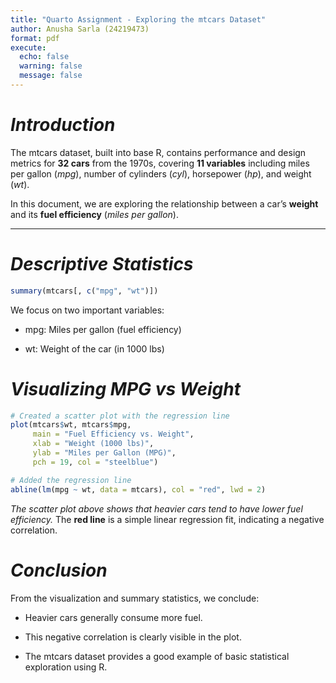 ```yaml
---
title: "Quarto Assignment - Exploring the mtcars Dataset"
author: Anusha Sarla (24219473)
format: pdf
execute:
  echo: false 
  warning: false
  message: false
---
```


# *Introduction*

The mtcars dataset, built into base R, contains performance and design metrics for **32 cars** from the 1970s, covering **11 variables** including miles per gallon (*mpg*), number of cylinders (*cyl*), horsepower (*hp*), and weight (*wt*).

In this document, we are exploring the relationship between a car's **weight** and its **fuel efficiency** (*miles per gallon*).

------------------------------------------------------------------------

# *Descriptive Statistics*

```r
summary(mtcars[, c("mpg", "wt")])
```

We focus on two important variables:

-   mpg: Miles per gallon (fuel efficiency)

-   wt: Weight of the car (in 1000 lbs)

# *Visualizing MPG vs Weight*

```r
# Created a scatter plot with the regression line
plot(mtcars$wt, mtcars$mpg,
     main = "Fuel Efficiency vs. Weight",
     xlab = "Weight (1000 lbs)",
     ylab = "Miles per Gallon (MPG)",
     pch = 19, col = "steelblue")

# Added the regression line
abline(lm(mpg ~ wt, data = mtcars), col = "red", lwd = 2)
```

*The scatter plot above shows that heavier cars tend to have lower fuel efficiency.* The **red line** is a simple linear regression fit, indicating a negative correlation.

# *Conclusion*

From the visualization and summary statistics, we conclude:

-   Heavier cars generally consume more fuel.

-   This negative correlation is clearly visible in the plot.

-   The mtcars dataset provides a good example of basic statistical exploration using R.
